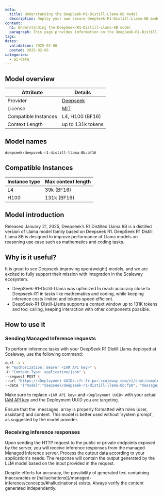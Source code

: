 ```yaml
---
meta:
  title: Understanding the DeepSeek-R1-Distill-Llama-8B model
  description: Deploy your own secure DeepSeek-R1-Distill-Llama-8B model with Scaleway Managed Inference. Privacy-focused, fully managed.
content:
  h1: Understanding the DeepSeek-R1-Distill-Llama-8B model
  paragraph: This page provides information on the DeepSeek-R1-Distill-Llama-8B model
tags:
dates:
  validation: 2025-02-06
  posted: 2025-02-06
categories:
  - ai-data
---
```


## Model overview

| Attribute       | Details                            |
|-----------------|------------------------------------|
| Provider        | [Deepseek](https://huggingface.co/deepseek-ai/DeepSeek-R1-Distill-Llama-8B)  |
| License        | [MIT](https://huggingface.co/datasets/choosealicense/licenses/blob/main/markdown/mit.md)  |
| Compatible Instances | L4, H100 (BF16) |
| Context Length | up to 131k tokens |

## Model names

```bash
deepseek/deepseek-r1-distill-llama-8b:bf16
```

## Compatible Instances

| Instance type  | Max context length |
| ------------- |-------------|
| L4      | 39k (BF16) | 
| H100      | 131k (BF16) |

## Model introduction

Released January 21, 2025, Deepseek’s R1 Distilled Llama 8B is a distilled version of Llama model family based on Deepseek R1.
DeepSeek R1 Distill Llama 8B is designed to improve performance of Llama models on reasoning use case such as mathematics and coding tasks.

## Why is it useful?

It is great to see Deepseek improving open(weight) models, and we are excited to fully support their mission with integration in the Scaleway ecosystem.

- DeepSeek-R1-Distill-Llama was optimized to reach accuracy close to Deepseek-R1 in tasks like mathematics and coding, while keeping inference costs limited and tokens speed efficient. 
- DeepSeek-R1-Distill-Llama supports a context window up to 131K tokens and tool calling, keeping interaction with other components possible.

## How to use it

### Sending Managed Inference requests

To perform inference tasks with your DeepSeek R1 Distill Llama deployed at Scaleway, use the following command:

```bash
curl -s \
-H "Authorization: Bearer <IAM API key>" \
-H "Content-Type: application/json" \
--request POST \
--url "https://<Deployment UUID>.ifr.fr-par.scaleway.com/v1/chat/completions" \
--data '{"model":"deepseek/deepseek-r1-distill-llama-8b:fp8", "messages":[{"role": "user","content": "There is a llama in my garden, what should I do?"}], "max_tokens": 500, "temperature": 0.7, "stream": false}'
```

Make sure to replace `<IAM API key>` and `<Deployment UUID>` with your actual [IAM API key](/iam/how-to/create-api-keys/) and the Deployment UUID you are targeting.

<Message type="note">
  Ensure that the `messages` array is properly formatted with roles (user, assistant) and content.
</Message>

<Message type="tip">
  This model is better used without `system prompt`, as suggested by the model provider.
</Message>

### Receiving Inference responses

Upon sending the HTTP request to the public or private endpoints exposed by the server, you will receive inference responses from the managed Managed Inference server. 
Process the output data according to your application's needs. The response will contain the output generated by the LLM model based on the input provided in the request.

<Message type="note">
  Despite efforts for accuracy, the possibility of generated text containing inaccuracies or [hallucinations](/managed-inference/concepts/#hallucinations) exists. Always verify the content generated independently.
</Message>
